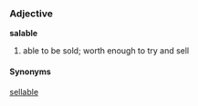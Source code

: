 ===Adjective===
'''salable'''

# able to be sold; worth enough to try and sell

====Synonyms====
[[sellable]]